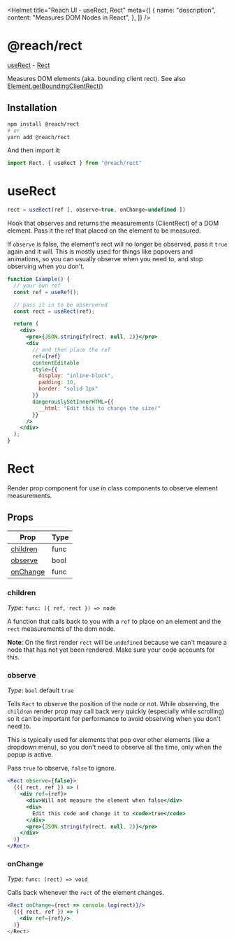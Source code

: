 
<Helmet
  title="Reach UI - useRect, Rect"
  meta={[
    {
      name: "description",
      content: "Measures DOM Nodes in React",
    },
  ]}
/>

# @reach/rect

[useRect](#userect) -
[Rect](#rect)

Measures DOM elements (aka. bounding client rect). See also [Element.getBoundingClientRect()](https://developer.mozilla.org/en-US/docs/Web/API/Element/getBoundingClientRect)

## Installation

```bash
npm install @reach/rect
# or
yarn add @reach/rect
```

And then import it:

```js
import Rect, { useRect } from "@reach/rect"
```

# useRect

```jsx
rect = useRect(ref [, observe=true, onChange=undefined ])
```

Hook that observes and returns the measurements (ClientRect) of a DOM element. Pass it the ref that placed on the element to be measured.

If `observe` is false, the element's rect will no longer be observed, pass it `true` again and it will. This is mostly used for things like popovers and animations, so you can usually observe when you need to, and stop observing when you don't.

```.jsx
function Example() {
  // your own ref
  const ref = useRef();

  // pass it in to be observered
  const rect = useRect(ref);

  return (
    <div>
      <pre>{JSON.stringify(rect, null, 2)}</pre>
      <div
        // and then place the ref
        ref={ref}
        contentEditable
        style={{
          display: "inline-block",
          padding: 10,
          border: "solid 1px"
        }}
        dangerouslySetInnerHTML={{
          __html: "Edit this to change the size!"
        }}
      />
    </div>
  );
}
```

# Rect

Render prop component for use in class components to observe element measurements.

## Props

| Prop                  | Type |
| --------------------- | ---- |
| [children](#children) | func |
| [observe](#observe)   | bool |
| [onChange](#onchange) | func |

### children

_Type_: `func: ({ ref, rect }) => node`

A function that calls back to you with a `ref` to place on an element and the `rect` measurements of the dom node.

**Note**: On the first render `rect` will be `undefined` because we can't measure a node that has not yet been rendered. Make sure your code accounts for this.

### observe

_Type_: `bool` default `true`

Tells `Rect` to observe the position of the node or not. While observing, the `children` render prop may call back very quickly (especially while scrolling) so it can be important for performance to avoid observing when you don't need to.

This is typically used for elements that pop over other elements (like a dropdown menu), so you don't need to observe all the time, only when the popup is active.

Pass `true` to observe, `false` to ignore.

```jsx
<Rect observe={false}>
  {({ rect, ref }) => (
    <div ref={ref}>
      <div>Will not measure the element when false</div>
      <div>
        Edit this code and change it to <code>true</code>
      </div>
      <pre>{JSON.stringify(rect, null, 2)}</pre>
    </div>
  )}
</Rect>
```

### onChange

_Type_: `func: (rect) => void`

Calls back whenever the `rect` of the element changes.

```jsx
<Rect onChange={rect => console.log(rect)}/>
  {({ rect, ref }) => (
    <div ref={ref}/>
  )}
</Rect>
```
